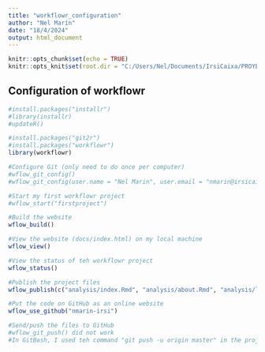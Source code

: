 ```yaml
---
title: "workflowr_configuration"
author: "Nel Marín"
date: "18/4/2024"
output: html_document
---
```


```r
knitr::opts_chunk$set(echo = TRUE)
knitr::opts_knit$set(root.dir = "C:/Users/Nel/Documents/IrsiCaixa/PROYECTOS/firstproject")
```

## Configuration of workflowr

```r

#install.packages("installr")
#library(installr)
#updateR()

#install.packages("git2r")
#install.packages("workflowr")
library(workflowr)

#Configure Git (only need to do once per computer)
#wflow_git_config()
#wflow_git_config(user.name = "Nel Marin", user.email = "nmarin@irsicaixa.es")

#Start my first workflowr project
#wflow_start("firstproject")

#Build the website
wflow_build()

#View the website (docs/index.html) on my local machine
wflow_view()

#View the status of teh workflowr project
wflow_status()

#Publish the project files
wflow_publish(c("analysis/index.Rmd", "analysis/about.Rmd", "analysis/license.Rmd"), "Publish the initial files for firstproject")

#Put the code on GitHub as an online website
wflow_use_github("nmarin-irsi")

#Send/push the files to GitHub
#wflow_git_push() did not work
#In GitBash, I used teh command "git push -u origin master" in the project folder

```
